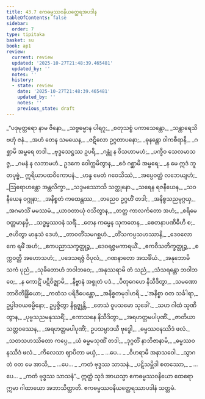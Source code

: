 ```yaml
---
title: 43.7 ဧကဓမ္မဿဝနိယတ္ထေရအပဒါန
tableOfContents: false
sidebar:
  order: 7
type: tipitaka
basket: su
book: ap1
review:
  current: review
  updated: '2025-10-27T21:48:39.465481'
  updated_by: ''
  notes: ''
  history:
  - state: review
    date: '2025-10-27T21:48:39.465481'
    updated_by: ''
    notes: ''
    previous_state: draft
---
```



<ReviewStatus review={frontmatter.review} showDetails={true} />

<HypothesisAnnotation frontmatter={frontmatter} />

<DynamicBreadcrumb />

<Division number="88" book="ap1" e="ch" v="20" p="436">

<Paragraph number="5569" type="verses" book="ap1">
_“ပဒုမုတ္တရော နာမ ဇိနော,_  
_သဗ္ဗဓမ္မာန ပါရဂူ;_  
_စတုသစ္စံ ပကာသေန္တော,_  
_သန္တာရေသိ ဗဟုံ ဇနံ._  

</Paragraph>

</Division>
<Division number="89" book="ap1" e="ch" v="20" p="436">

<Paragraph number="5570" type="verses" book="ap1">
_အဟံ တေန သမယေန,_  
_ဇဋိလော ဥဂ္ဂတာပနော;_  
_ဓုနန္တော ဝါကစီရာနိ,_  
_ဂစ္ဆာမိ အမ္ဗရေ တဒါ._  

</Paragraph>

</Division>
<Division number="90" book="ap1" e="ch" v="20" p="436">

<Paragraph number="5571" type="verses" book="ap1">
_ဗုဒ္ဓသေဋ္ဌဿ ဥပရိ,_  
_ဂန္တုံ န ဝိသဟာမဟံ;_  
_ပက္ခီဝ သေလမာသဇ္ဇ,_  
_ဂမနံ န လဘာမဟံ._  

</Paragraph>

</Division>
<Division number="91" book="ap1" e="ch" v="20" p="436">

<Paragraph number="5572" book="ap1">
ဥဒကေ ဝေါက္ကမိတွာန,_  
_ဧဝံ ဂစ္ဆာမိ အမ္ဗရေ;_  
_န မေ ဣဒံ ဘူတပုဗ္ဗံ,_  
ဣရိယာပထဝိကောပနံ._  

</Paragraph>

</Division>
<Division number="92" book="ap1" e="ch" v="20" p="436">

<Paragraph number="5573" type="verses" book="ap1">
_ဟန္ဒ မေတံ ဂဝေသိဿံ,_  
_အပ္ပေဝတ္ထံ လဘေယျဟံ;_  
_ဩရောဟန္တော အန္တလိက္ခာ,_  
_သဒ္ဒမဿောသိ သတ္ထုနော._  

</Paragraph>

</Division>
<Division number="93" book="ap1" e="ch" v="20" p="436">

<Paragraph number="5574" type="verses" book="ap1">
_သရေန ရဇနီယေန,_  
_သဝနီယေန ဝဂ္ဂုနာ;_  
_အနိစ္စတံ ကထေန္တဿ,_  
_တညေဝ ဥဂ္ဂဟိံ တဒါ;_  
_အနိစ္စသညမုဂ္ဂယှ,_  
_အဂမာသိံ မမဿမံ._  

</Paragraph>

</Division>
<Division number="94" book="ap1" e="ch" v="20" p="436">

<Paragraph number="5575" type="verses" book="ap1">
_ယာဝတာယုံ ဝသိတွာန,_  
_တတ္ထ ကာလင်္ကတော အဟံ;_  
_စရိမေ ဝတ္တမာနမှိ,_  
_သဒ္ဓမ္မဿဝနံ သရိံ._  

</Paragraph>

</Division>
<Division number="95" book="ap1" e="ch" v="20" p="436">

<Paragraph number="5576" type="verses" book="ap1">
_တေန ကမ္မေန သုကတေန,_  
_စေတနာပဏိဓီဟိ စ;_  
_ဇဟိတွာ မာနုသံ ဒေဟံ,_  
_တာဝတိံသမဂစ္ဆဟံ._  

</Paragraph>

</Division>
<Division number="96" book="ap1" e="ch" v="20" p="436">

<Paragraph number="5577" type="verses" book="ap1">
_တိံသကပ္ပသဟဿာနိ,_  
_ဒေဝလောကေ ရမိံ အဟံ;_  
_ဧကပညာသက္ခတ္တုဉ္စ,_  
_ဒေဝရဇ္ဇမကာရယိံ._  

</Paragraph>

</Division>
<Division number="97" book="ap1" e="ch" v="20" p="437">

<Paragraph number="5578" type="verses" book="ap1">
_ဧကဝီသတိက္ခတ္တုဉ္စ,_  
_စက္ကဝတ္တီ အဟောသဟံ;_  
_ပဒေသရဇ္ဇံ ဝိပုလံ,_  
_ဂဏနာတော အသင်္ခိယံ._  

</Paragraph>

</Division>
<Division number="98" book="ap1" e="ch" v="20" p="437">

<Paragraph number="5579" type="verses" book="ap1">
_အနုဘောမိ သကံ ပုညံ,_  
_သုခိတောဟံ ဘဝါဘဝေ;_  
_အနုဿရာမိ တံ သညံ,_  
_သံသရန္တော ဘဝါဘဝေ;_  
_န ကောဋိံ ပဋိဝိဇ္ဈာမိ,_  
_နိဗ္ဗာနံ အစ္စုတံ ပဒံ._  

</Paragraph>

</Division>
<Division number="99" book="ap1" e="ch" v="20" p="437">

<Paragraph number="5580" type="verses" book="ap1">
_ပိတုဂေဟေ နိသီဒိတွာ,_  
_သမဏော ဘာဝိတိန္ဒြိယော;_  
_ကထံသ ပရိဒီပေန္တော,_  
_အနိစ္စတမုဒါဟရိ._  

</Paragraph>

</Division>
<Division number="100" book="ap1" e="ch" v="20" p="437">

<Paragraph number="5581" book="ap1">
_‘အနိစ္စာ ဝတ သင်္ခါရာ,_  
ဥပ္ပါဒဝယဓမ္မိနော;_  
ဥပ္ပဇ္ဇိတွာ နိရုဇ္ဈန္တိ,_  
_တေသံ ဝူပသမော သုခေါ’._  

</Paragraph>

</Division>
<Division number="101" book="ap1" e="ch" v="20" p="437">

<Paragraph number="5582" type="verses" book="ap1">
_သဟ ဂါထံ သုဏိတွာန,_  
_ပုဗ္ဗသညမနုဿရိံ;_  
_ဧကာသနေ နိသီဒိတွာ,_  
_အရဟတ္တမပါပုဏိံ._  

</Paragraph>

</Division>
<Division number="102" book="ap1" e="ch" v="20" p="437">

<Paragraph number="5583" type="verses" book="ap1">
_<Emphasis>ဇာတိယာ သတ္တဝဿေန</Emphasis>,_  
_အရဟတ္တမပါပုဏိံ;_  
ဥပသမ္ပာဒယီ ဗုဒ္ဓေါ,_  
_ဓမ္မဿဝနဿိဒံ ဖလံ._  

</Paragraph>

</Division>
<Division number="103" book="ap1" e="ch" v="20" p="437">

<Paragraph number="5584" type="verses" book="ap1">
_သတသဟဿိတော ကပ္ပေ,_  
_ယံ ဓမ္မမသုဏိံ တဒါ;_  
_ဒုဂ္ဂတိံ နာဘိဇာနာမိ,_  
_ဓမ္မဿဝနဿိဒံ ဖလံ._  

</Paragraph>

</Division>
<Division number="104" book="ap1" e="ch" v="20" p="437">

<Paragraph number="5585" type="verses" book="ap1">
_ကိလေသာ ဈာပိတာ မယှံ,_  
_ …ပေ… _  
_ဝိဟရာမိ အနာသဝေါ._  

</Paragraph>

</Division>
<Division number="105" book="ap1" e="ch" v="20" p="437">

<Paragraph number="5586" type="verses" book="ap1">
_သွာဂတံ ဝတ မေ အာသိ,_  
_ …ပေ… _  
_ကတံ ဗုဒ္ဓဿ သာသနံ._  

</Paragraph>

</Division>
<Division number="106" book="ap1" e="ch" v="20" p="437">

<Paragraph number="5587" type="verses" book="ap1">
_ပဋိသမ္ဘိဒါ စတဿော,_  
_ …ပေ… _  
_ကတံ ဗုဒ္ဓဿ သာသနံ”._  

</Paragraph>

<Paragraph number="5588" book="ap1">
ဣတ္ထံ သုဒံ အာယသ္မာ ဧကဓမ္မဿဝနိယော ထေရော ဣမာ ဂါထာယော အဘာသိတ္ထာတိ.

</Paragraph>
</Division>

<Paragraph number="5589" type="center" book="ap1">
ဧကဓမ္မဿဝနိယတ္ထေရဿာပဒါနံ သတ္တမံ.
</Paragraph>